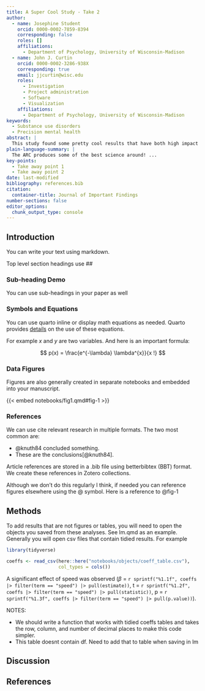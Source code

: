 ```yaml
---
title: A Super Cool Study - Take 2
author:
  - name: Josephine Student 
    orcid: 0000-0002-7859-8394
    corresponding: false
    roles: []
    affiliations:
      - Department of Psychology, University of Wisconsin-Madison
  - name: John J. Curtin 
    orcid: 0000-0002-3286-938X
    corresponding: true
    email: jjcurtin@wisc.edu
    roles:
      - Investigation
      - Project administration
      - Software
      - Visualization
    affiliations:
      - Department of Psychology, University of Wisconsin-Madison 
keywords:
  - Substance use disorders
  - Precision mental health 
abstract: |
  This study found some pretty cool results that have both high impact and important clinical implications.  For example ...
plain-language-summary: |
  The ARC produces some of the best science around! ...
key-points:
  - Take away point 1 
  - Take away point 2
date: last-modified
bibliography: references.bib
citation:
  container-title: Journal of Important Findings 
number-sections: false 
editor_options: 
  chunk_output_type: console
---
```


## Introduction

You can write your text using markdown.  

Top level section headings use ##


### Sub-heading Demo

You can use sub-headings in your paper as well


### Symbols and Equations

You can use quarto inline or display math equations as needed.  Quarto provides [details](https://quarto.org/docs/authoring/markdown-basics.html#equations) on the use of these equations.

For example $x$ and $y$ are two variables. And here is an important formula:

$$
p(x) = \frac{e^{-\lambda} \lambda^{x}}{x !}
$$ 


### Data Figures

Figures are also generally created in separate notebooks and embedded into your manuscript.

{{< embed notebooks/fig1.qmd#fig-1 >}}


### References

We can use cite relevant research in multiple formats.  The two most common are: 

- @knuth84 concluded something.  
- These are the conclusions[@knuth84].

Article references are stored in a .bib file using betterbibtex (BBT) format.  We create these references in Zotero collections.

Although we don't do this regularly I think, if needed you can reference figures elsewhere using the @ symbol.   Here is a reference to @fig-1


## Methods

To add results that are not figures or tables, you will need to open the objects you saved from these analyses.  See lm.qmd as an example. Generally you will open csv files that contain tidied results. For example
```r
library(tidyverse)

coeffs <- read_csv(here::here("notebooks/objects/coeff_table.csv"),
                   col_types = cols())
```

A significant effect of speed was observed ($\beta$ = `r sprintf("%1.1f", coeffs |> filter(term == "speed") |> pull(estimate))`, t = `r sprintf("%1.2f", coeffs |> filter(term == "speed") |> pull(statistic))`, p = `r sprintf("%1.3f", coeffs |> filter(term == "speed") |> pull(p.value))`).

NOTES: 

- We should write a function that works with tidied coeffs tables and takes the row, column, and number of decimal  places to make this code simpler.
- This table doesnt contain df.  Need to add that to table when saving in lm



## Discussion

## References

::: {#refs}
:::



